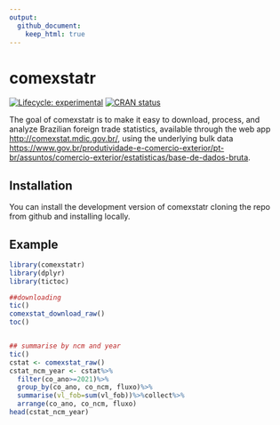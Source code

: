 ```yaml
---
output:
  github_document:
    keep_html: true
---
```


<!-- README.md is generated from README.Rmd. Please edit that file -->

# comexstatr

<!-- badges: start -->

[![Lifecycle:
experimental](https://img.shields.io/badge/lifecycle-experimental-orange.svg)](https://lifecycle.r-lib.org/articles/stages.html#experimental)
[![CRAN
status](https://www.r-pkg.org/badges/version/comexstatr)](https://CRAN.R-project.org/package=comexstatr)
<!-- badges: end -->

The goal of comexstatr is to make it easy to download, process, and
analyze Brazilian foreign trade statistics, available through the web
app <http://comexstat.mdic.gov.br/>, using the underlying bulk data
<https://www.gov.br/produtividade-e-comercio-exterior/pt-br/assuntos/comercio-exterior/estatisticas/base-de-dados-bruta>.

## Installation

You can install the development version of comexstatr cloning the repo
from github and installing locally.


## Example

``` r
library(comexstatr)
library(dplyr)
library(tictoc)

##downloading
tic()
comexstat_download_raw()
toc()


## summarise by ncm and year
tic()
cstat <- comexstat_raw()
cstat_ncm_year <- cstat%>%
  filter(co_ano>=2021)%>%
  group_by(co_ano, co_ncm, fluxo)%>%
  summarise(vl_fob=sum(vl_fob))%>%collect%>%
  arrange(co_ano, co_ncm, fluxo)
head(cstat_ncm_year)

```
